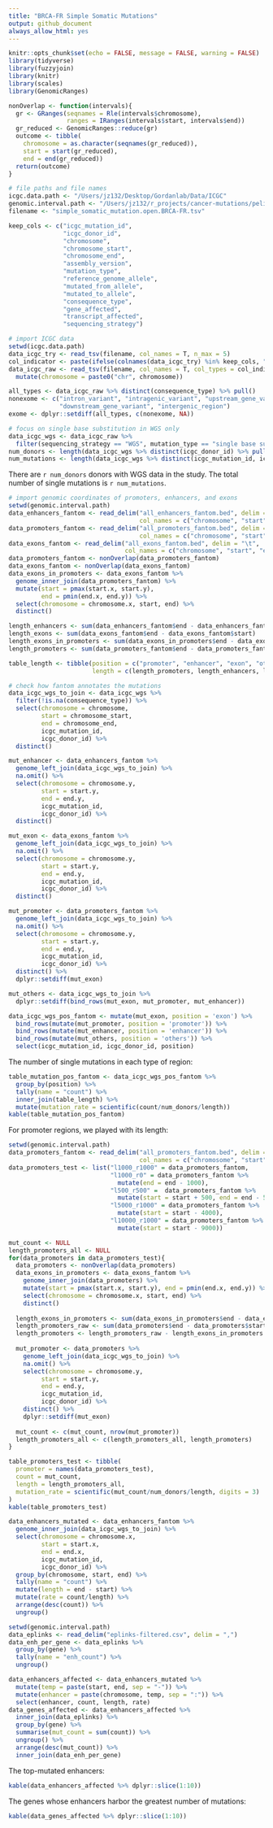 ```yaml
---
title: "BRCA-FR Simple Somatic Mutations"
output: github_document
always_allow_html: yes
---
```


```r
knitr::opts_chunk$set(echo = FALSE, message = FALSE, warning = FALSE)
library(tidyverse)
library(fuzzyjoin)
library(knitr)
library(scales)
library(GenomicRanges)
```

```r
nonOverlap <- function(intervals){
  gr <- GRanges(seqnames = Rle(intervals$chromosome), 
                ranges = IRanges(intervals$start, intervals$end))
  gr_reduced <- GenomicRanges::reduce(gr)
  outcome <- tibble(
    chromosome = as.character(seqnames(gr_reduced)),
    start = start(gr_reduced),
    end = end(gr_reduced))
  return(outcome)
}
```

```r
# file paths and file names
icgc.data.path <- "/Users/jz132/Desktop/Gordanlab/Data/ICGC"
genomic.interval.path <- "/Users/jz132/r_projects/cancer-mutations/pelinks"
filename <- "simple_somatic_mutation.open.BRCA-FR.tsv"

keep_cols <- c("icgc_mutation_id", 
               "icgc_donor_id", 
               "chromosome",
               "chromosome_start",
               "chromosome_end",
               "assembly_version",
               "mutation_type",
               "reference_genome_allele",
               "mutated_from_allele",
               "mutated_to_allele",
               "consequence_type",
               "gene_affected",
               "transcript_affected",
               "sequencing_strategy")

# import ICGC data
setwd(icgc.data.path)
data_icgc_try <- read_tsv(filename, col_names = T, n_max = 5)
col_indicator <- paste(ifelse(colnames(data_icgc_try) %in% keep_cols, "?", "-"), collapse = "")
data_icgc_raw <- read_tsv(filename, col_names = T, col_types = col_indicator) %>%
  mutate(chromosome = paste0("chr", chromosome))

all_types <- data_icgc_raw %>% distinct(consequence_type) %>% pull()
nonexome <- c("intron_variant", "intragenic_variant", "upstream_gene_variant", 
              "downstream_gene_variant", "intergenic_region")
exome <- dplyr::setdiff(all_types, c(nonexome, NA))

# focus on single base substitution in WGS only
data_icgc_wgs <- data_icgc_raw %>% 
  filter(sequencing_strategy == "WGS", mutation_type == "single base substitution")
num_donors <- length(data_icgc_wgs %>% distinct(icgc_donor_id) %>% pull())
num_mutations <- length(data_icgc_wgs %>% distinct(icgc_mutation_id, icgc_donor_id) %>% pull())
```

There are `r num_donors` donors with WGS data in the study. The total number of single mutations is `r num_mutations`. 

```r
# import genomic coordinates of promoters, enhancers, and exons
setwd(genomic.interval.path)
data_enhancers_fantom <- read_delim("all_enhancers_fantom.bed", delim = "\t",
                                    col_names = c("chromosome", "start", "end"))
data_promoters_fantom <- read_delim("all_promoters_fantom.bed", delim = "\t",
                                    col_names = c("chromosome", "start", "end"))
data_exons_fantom <- read_delim("all_exons_fantom.bed", delim = "\t", 
                                col_names = c("chromosome", "start", "end"))
data_promoters_fantom <- nonOverlap(data_promoters_fantom)
data_exons_fantom <- nonOverlap(data_exons_fantom)
data_exons_in_promoters <- data_exons_fantom %>%
  genome_inner_join(data_promoters_fantom) %>%
  mutate(start = pmax(start.x, start.y),
         end = pmin(end.x, end.y)) %>%
  select(chromosome = chromosome.x, start, end) %>%
  distinct()

length_enhancers <- sum(data_enhancers_fantom$end - data_enhancers_fantom$start)
length_exons <- sum(data_exons_fantom$end - data_exons_fantom$start)
length_exons_in_promoters <- sum(data_exons_in_promoters$end - data_exons_in_promoters$start)
length_promoters <- sum(data_promoters_fantom$end - data_promoters_fantom$start) - length_exons_in_promoters

table_length <- tibble(position = c("promoter", "enhancer", "exon", "others"),
                       length = c(length_promoters, length_enhancers, length_exons, NA))

# check how fantom annotates the mutations
data_icgc_wgs_to_join <- data_icgc_wgs %>%
  filter(!is.na(consequence_type)) %>% 
  select(chromosome = chromosome,
         start = chromosome_start,
         end = chromosome_end,
         icgc_mutation_id,
         icgc_donor_id) %>%
  distinct()

mut_enhancer <- data_enhancers_fantom %>% 
  genome_left_join(data_icgc_wgs_to_join) %>%
  na.omit() %>%
  select(chromosome = chromosome.y,
         start = start.y,
         end = end.y,
         icgc_mutation_id,
         icgc_donor_id) %>%
  distinct()

mut_exon <- data_exons_fantom %>% 
  genome_left_join(data_icgc_wgs_to_join) %>%
  na.omit() %>%
  select(chromosome = chromosome.y,
         start = start.y,
         end = end.y,
         icgc_mutation_id,
         icgc_donor_id) %>%
  distinct()

mut_promoter <- data_promoters_fantom %>% 
  genome_left_join(data_icgc_wgs_to_join) %>%
  na.omit() %>%
  select(chromosome = chromosome.y,
         start = start.y,
         end = end.y,
         icgc_mutation_id,
         icgc_donor_id) %>%
  distinct() %>%
  dplyr::setdiff(mut_exon)

mut_others <- data_icgc_wgs_to_join %>%
  dplyr::setdiff(bind_rows(mut_exon, mut_promoter, mut_enhancer))

data_icgc_wgs_pos_fantom <- mutate(mut_exon, position = 'exon') %>%
  bind_rows(mutate(mut_promoter, position = 'promoter')) %>%
  bind_rows(mutate(mut_enhancer, position = 'enhancer')) %>%
  bind_rows(mutate(mut_others, position = 'others')) %>%
  select(icgc_mutation_id, icgc_donor_id, position)
```

The number of single mutations in each type of region:

```r
table_mutation_pos_fantom <- data_icgc_wgs_pos_fantom %>% 
  group_by(position) %>%
  tally(name = "count") %>%
  inner_join(table_length) %>%
  mutate(mutation_rate = scientific(count/num_donors/length))
kable(table_mutation_pos_fantom)
```

For promoter regions, we played with its length:

```r
setwd(genomic.interval.path)
data_promoters_fantom <- read_delim("all_promoters_fantom.bed", delim = "\t",
                                    col_names = c("chromosome", "start", "end"))
data_promoters_test <- list("l1000_r1000" = data_promoters_fantom,
                            "l1000_r0" = data_promoters_fantom %>% 
                              mutate(end = end - 1000),
                            "l500_r500" =  data_promoters_fantom %>%
                              mutate(start = start + 500, end = end - 500),
                            "l5000_r1000" = data_promoters_fantom %>% 
                              mutate(start = start - 4000),
                            "l10000_r1000" = data_promoters_fantom %>%
                              mutate(start = start - 9000))

mut_count <- NULL
length_promoters_all <- NULL
for(data_promoters in data_promoters_test){
  data_promoters <- nonOverlap(data_promoters)
  data_exons_in_promoters <- data_exons_fantom %>%
    genome_inner_join(data_promoters) %>%
    mutate(start = pmax(start.x, start.y), end = pmin(end.x, end.y)) %>% 
    select(chromosome = chromosome.x, start, end) %>%
    distinct()
  
  length_exons_in_promoters <- sum(data_exons_in_promoters$end - data_exons_in_promoters$start)
  length_promoters_raw <- sum(data_promoters$end - data_promoters$start)
  length_promoters <- length_promoters_raw - length_exons_in_promoters
  
  mut_promoter <- data_promoters %>% 
    genome_left_join(data_icgc_wgs_to_join) %>%
    na.omit() %>%
    select(chromosome = chromosome.y,
         start = start.y,
         end = end.y,
         icgc_mutation_id,
         icgc_donor_id) %>%
    distinct() %>%
    dplyr::setdiff(mut_exon)
  
  mut_count <- c(mut_count, nrow(mut_promoter))
  length_promoters_all <- c(length_promoters_all, length_promoters)
}

table_promoters_test <- tibble(
  promoter = names(data_promoters_test),
  count = mut_count,
  length = length_promoters_all,
  mutation_rate = scientific(mut_count/num_donors/length, digits = 3)
)
kable(table_promoters_test)
```

```r
data_enhancers_mutated <- data_enhancers_fantom %>% 
  genome_inner_join(data_icgc_wgs_to_join) %>%
  select(chromosome = chromosome.x,
         start = start.x,
         end = end.x,
         icgc_mutation_id,
         icgc_donor_id) %>%
  group_by(chromosome, start, end) %>%
  tally(name = "count") %>%
  mutate(length = end - start) %>%
  mutate(rate = count/length) %>%
  arrange(desc(count)) %>%
  ungroup()
```

```r
setwd(genomic.interval.path)
data_eplinks <- read_delim("eplinks-filtered.csv", delim = ",")
data_enh_per_gene <- data_eplinks %>% 
  group_by(gene) %>%
  tally(name = "enh_count") %>%
  ungroup()

data_enhancers_affected <- data_enhancers_mutated %>%
  mutate(temp = paste(start, end, sep = "-")) %>%
  mutate(enhancer = paste(chromosome, temp, sep = ":")) %>%
  select(enhancer, count, length, rate)
data_genes_affected <- data_enhancers_affected %>%
  inner_join(data_eplinks) %>%
  group_by(gene) %>%
  summarise(mut_count = sum(count)) %>%
  ungroup() %>%
  arrange(desc(mut_count)) %>%
  inner_join(data_enh_per_gene)
```

The top-mutated enhancers:

```r
kable(data_enhancers_affected %>% dplyr::slice(1:10))
```

The genes whose enhancers harbor the greatest number of mutations:

```r
kable(data_genes_affected %>% dplyr::slice(1:10))
```

